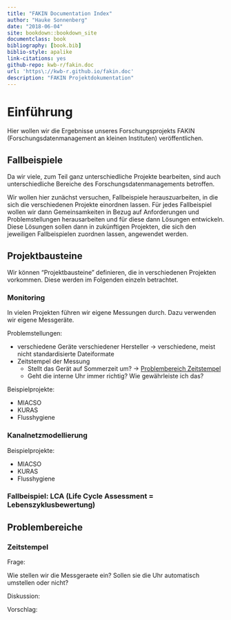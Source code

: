 ```yaml
---
title: "FAKIN Documentation Index"
author: "Hauke Sonnenberg"
date: "2018-06-04"
site: bookdown::bookdown_site
documentclass: book
bibliography: [book.bib]
biblio-style: apalike
link-citations: yes
github-repo: kwb-r/fakin.doc
url: 'https\://kwb-r.github.io/fakin.doc'
description: "FAKIN Projektdokumentation"
---
```


# Einführung

Hier wollen wir die Ergebnisse unseres Forschungsprojekts FAKIN 
(Forschungsdatenmanagement an kleinen Instituten) veröffentlichen.

## Fallbeispiele

Da wir viele, zum Teil ganz unterschiedliche Projekte bearbeiten, sind auch 
unterschiedliche Bereiche des Forschungsdatenmanagements betroffen.

Wir wollen hier zunächst versuchen, Fallbeispiele herauszuarbeiten, in die sich
die verschiedenen Projekte einordnen lassen. Für jedes Fallbeispiel wollen wir
dann Gemeinsamkeiten in Bezug auf Anforderungen und Problemstellungen
herausarbeiten und für diese dann Lösungen entwickeln. Diese Lösungen sollen 
dann in zukünftigen Projekten, die sich den jeweiligen Fallbeispielen 
zuordnen lassen, angewendet werden.

## Projektbausteine

Wir können "Projektbausteine" definieren, die in verschiedenen Projekten
vorkommen. Diese werden im Folgenden einzeln betrachtet.

### Monitoring

In vielen Projekten führen wir eigene Messungen durch. Dazu verwenden wir 
eigene Messgeräte.

Problemstellungen:

* verschiedene Geräte verschiedener Hersteller -> verschiedene, meist nicht
  standardisierte Dateiformate
* Zeitstempel der Messung
    + Stellt das Gerät auf Sommerzeit um? 
    -> [Problembereich Zeitstempel](#zeitstempel)
    + Geht die interne Uhr immer richtig? Wie gewährleiste ich das?

Beispielprojekte:

- MIACSO
- KURAS
- Flusshygiene

### Kanalnetzmodellierung

Beispielprojekte:

- MIACSO
- KURAS
- Flusshygiene

### Fallbeispiel: LCA (Life Cycle Assessment = Lebenszyklusbewertung)

## Problembereiche

### Zeitstempel {#zeitstempel}

Frage:

Wie stellen wir die Messgeraete ein? Sollen sie die Uhr automatisch umstellen 
oder nicht?

Diskussion:

Vorschlag:

